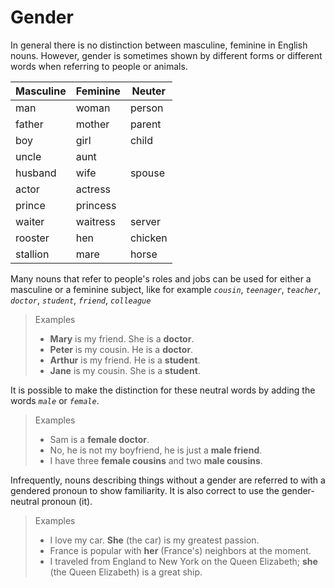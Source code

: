 # Gender

In general there is no distinction between masculine, feminine in English nouns. However, gender is sometimes shown by different forms or different words when referring to people or animals.

| Masculine | Feminine | Neuter  |
| --------- | -------- | ------- |
| man       | woman    | person  |
| father    | mother   | parent  |
| boy       | girl     | child   |
| uncle     | aunt     |         |
| husband   | wife     | spouse  |
| actor     | actress  |         |
| prince    | princess |         |
| waiter    | waitress | server  |
| rooster   | hen      | chicken |
| stallion  | mare     | horse   |

Many nouns that refer to people's roles and jobs can be used for either a masculine or a feminine subject, like for example _`cousin`_, _`teenager`_, _`teacher`_, _`doctor`_, _`student`_, _`friend`_, _`colleague`_

> Examples
>
> - **Mary** is my friend. She is a **doctor**.
> - **Peter** is my cousin. He is a **doctor**.
> - **Arthur** is my friend. He is a **student**.
> - **Jane** is my cousin. She is a **student**.

It is possible to make the distinction for these neutral words by adding the words _`male`_ or _`female`_.

> Examples
>
> - Sam is a **female doctor**.
> - No, he is not my boyfriend, he is just a **male friend**.
> - I have three **female cousins** and two **male cousins**.

Infrequently, nouns describing things without a gender are referred to with a gendered pronoun to show familiarity. It is also correct to use the gender-neutral pronoun (it).

> Examples
>
> - I love my car. **She** (the car) is my greatest passion.
> - France is popular with **her** (France's) neighbors at the moment.
> - I traveled from England to New York on the Queen Elizabeth; **she** (the Queen Elizabeth) is a great ship.
